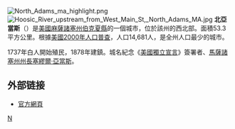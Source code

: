 {{NoteTA
|G1 = USState
|G2 = Unit
}}
{{coord|42|42|03|N|73|06|33|W|display=title}}
[[File:North_Adams_ma_highlight.png|right]]
[[File:Hoosic_River_upstream_from_West_Main_St,_North_Adams_MA.jpg|thumb]]
'''北亞當斯'''（{{lang-en|North Adams}}）是[[美國|美國]][[麻薩諸塞州|麻薩諸塞州]][[伯克夏縣|伯克夏縣]]的一個城市，位於該州的西北部。面積53.3平方公里。根據[[美國2000年人口普查|美國2000年人口普查]]，人口14,681人，是全州人口最少的城市。 

1737年白人開始殖民，1878年建鎮。城名紀念《[[美國獨立宣言|美國獨立宣言]]》簽署者、[[馬薩諸塞州州長|馬薩諸塞州州長]][[塞繆爾·亞當斯|塞繆爾·亞當斯]]。

== 外部链接 ==
* [http://www.northadams-ma.gov/ 官方網頁] {{Wayback|url=http://www.northadams-ma.gov/ |date=20210218163823 }}

{{Massachusetts}}

[[Category:马萨诸塞州城市|N]]